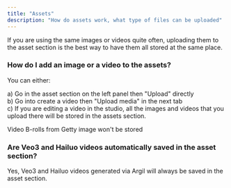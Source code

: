 ```yaml
---
title: "Assets"
description: "How do assets work, what type of files can be uploaded"
---
```


If you are using the same images or videos quite often, uploading them to the asset section is the best way to have them all stored at the same place. 

### How do I add an image or a video to the assets?

You can either:

a) Go in the asset section on the left panel then "Upload" directly\
b) Go into create a video then "Upload media" in the next tab\
c) If you are editing a video in the studio, all the images and videos that you upload there will be stored in the assets section.

<Info>
  Video B-rolls from Getty image won't be stored
</Info>

### Are Veo3 and Hailuo videos automatically saved in the asset section?

Yes, Veo3 and Hailuo videos generated via Argil will always be saved in the asset section.
